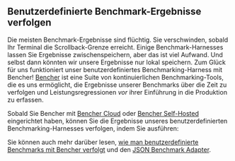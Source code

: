 
## Benutzerdefinierte Benchmark-Ergebnisse verfolgen

Die meisten Benchmark-Ergebnisse sind flüchtig.
Sie verschwinden, sobald Ihr Terminal die Scrollback-Grenze erreicht.
Einige Benchmark-Harnesses lassen Sie Ergebnisse zwischenspeichern, aber das ist viel Aufwand.
Und selbst dann könnten wir unsere Ergebnisse nur lokal speichern.
Zum Glück für uns funktioniert unser benutzerdefiniertes Benchmarking-Harness mit Bencher!
[Bencher][bencher] ist eine Suite von kontinuierlichen Benchmarking-Tools,
die es uns ermöglicht, die Ergebnisse unserer Benchmarks über die Zeit zu verfolgen
und Leistungsregressionen _vor_ ihrer Einführung in die Produktion zu erfassen.

Sobald Sie Bencher mit [Bencher Cloud][quick start] oder [Bencher Self-Hosted][docker quick start] eingerichtet haben,
können Sie die Ergebnisse unseres benutzerdefinierten Benchmarking-Harnesses verfolgen, indem Sie ausführen:

<BencherRun />

Sie können auch mehr darüber lesen, [wie man benutzerdefinierte Benchmarks mit Bencher verfolgt][custom benchmarks]
und den [JSON Benchmark Adapter][json adapter].

[bencher]: /
[install cli]: /de/docs/how-to/install-cli/
[quick start]: /de/docs/tutorial/quick-start/
[docker quick start]: /de/docs/tutorial/docker/
[custom benchmarks]: /de/docs/how-to/track-custom-benchmarks/
[json adapter]: /de/docs/explanation/adapters/#-json
